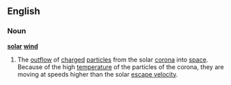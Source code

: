 ==English==

===Noun===

'''[[solar]] [[wind]]'''

# The [[outflow]] of [[charge]]d [[particle]]s from the solar [[corona]] into [[space]]. Because of the high [[temperature]] of the particles of the corona, they are moving at speeds higher than the solar [[escape velocity]].